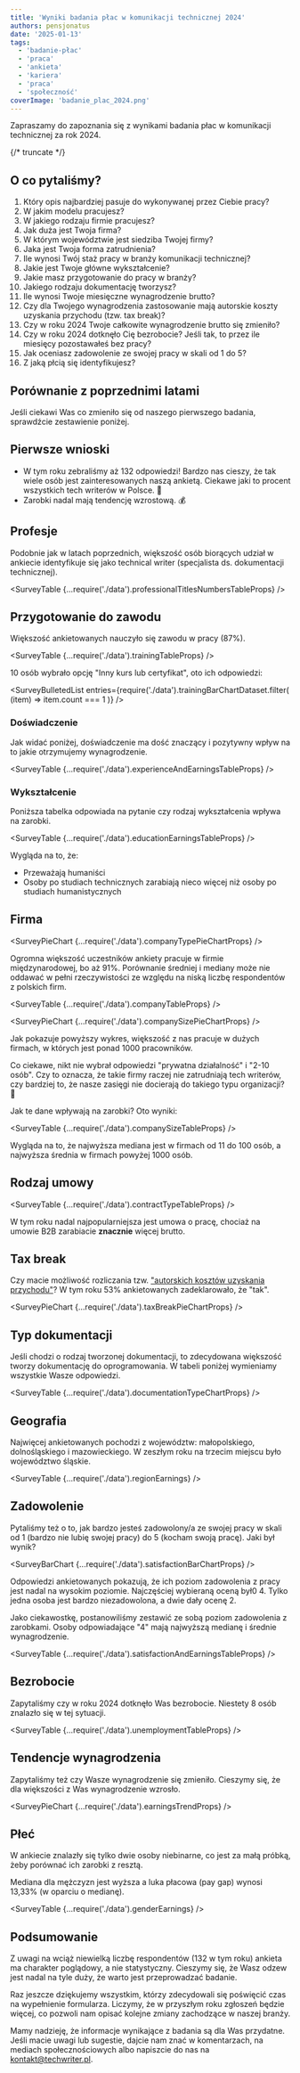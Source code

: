 ```yaml
---
title: 'Wyniki badania płac w komunikacji technicznej 2024'
authors: pensjonatus
date: '2025-01-13'
tags:
  - 'badanie-płac'
  - 'praca'
  - 'ankieta'
  - 'kariera'
  - 'praca'
  - 'społeczność'
coverImage: 'badanie_plac_2024.png'
---
```



Zapraszamy do zapoznania się z wynikami badania płac w komunikacji technicznej
za rok 2024.

{/* truncate */}

## O co pytaliśmy?

1. Który opis najbardziej pasuje do wykonywanej przez Ciebie pracy?
1. W jakim modelu pracujesz?
1. W jakiego rodzaju firmie pracujesz?
1. Jak duża jest Twoja firma?
1. W którym województwie jest siedziba Twojej firmy?
1. Jaka jest Twoja forma zatrudnienia?
1. Ile wynosi Twój staż pracy w branży komunikacji technicznej?
1. Jakie jest Twoje główne wykształcenie?
1. Jakie masz przygotowanie do pracy w branży?
1. Jakiego rodzaju dokumentację tworzysz?
1. Ile wynosi Twoje miesięczne wynagrodzenie brutto?
1. Czy dla Twojego wynagrodzenia zastosowanie mają autorskie koszty uzyskania
   przychodu (tzw. tax break)?
1. Czy w roku 2024 Twoje całkowite wynagrodzenie brutto się zmieniło?
1. Czy w roku 2024 dotknęło Cię bezrobocie? Jeśli tak, to przez ile miesięcy pozostawałeś bez pracy?
1. Jak oceniasz zadowolenie ze swojej pracy w skali od 1 do 5?
1. Z jaką płcią się identyfikujesz?

## Porównanie z poprzednimi latami

Jeśli ciekawi Was co zmieniło się od naszego pierwszego badania, sprawdźcie
zestawienie poniżej.

<YearlyComparisonChart />

## Pierwsze wnioski

- W tym roku zebraliśmy aż 132 odpowiedzi! Bardzo nas cieszy, że tak wiele osób
  jest zainteresowanych naszą ankietą. Ciekawe jaki to procent wszystkich tech
  writerów w Polsce. 🤔
- Zarobki nadal mają tendencję wzrostową. 💰

## Profesje

Podobnie jak w latach poprzednich, większość osób biorących udział w ankiecie
identyfikuje się jako technical writer (specjalista ds. dokumentacji
technicznej).

<SurveyTable {...require('./data').professionalTitlesNumbersTableProps} />

## Przygotowanie do zawodu

Większość ankietowanych nauczyło się zawodu w pracy (87%).

<SurveyTable {...require('./data').trainingTableProps} />

10 osób wybrało opcję "Inny kurs lub certyfikat", oto ich odpowiedzi:

<SurveyBulletedList
  entries={require('./data').trainingBarChartDataset.filter(
    (item) => item.count === 1
  )}
/>

### Doświadczenie

Jak widać poniżej, doświadczenie ma dość znaczący i pozytywny wpływ na to jakie
otrzymujemy wynagrodzenie.

<SurveyTable {...require('./data').experienceAndEarningsTableProps} />

### Wykształcenie

Poniższa tabelka odpowiada na pytanie czy rodzaj wykształcenia wpływa na
zarobki.

<SurveyTable {...require('./data').educationEarningsTableProps} />

Wygląda na to, że:

- Przeważają humaniści
- Osoby po studiach technicznych zarabiają nieco więcej niż osoby po studiach
  humanistycznych

## Firma

<SurveyPieChart {...require('./data').companyTypePieChartProps} />

Ogromna większość uczestników ankiety pracuje w firmie międzynarodowej, bo aż
91%. Porównanie średniej i mediany może nie oddawać w pełni rzeczywistości ze
względu na niską liczbę respondentów z polskich firm.

<SurveyTable {...require('./data').companyTableProps} />

<SurveyPieChart {...require('./data').companySizePieChartProps} />

Jak pokazuje powyższy wykres, większość z nas pracuje w dużych firmach, w
których jest ponad 1000 pracowników.

Co ciekawe, nikt nie wybrał odpowiedzi "prywatna działalność" i "2-10 osób". Czy
to oznacza, że takie firmy raczej nie zatrudniają tech writerów, czy bardziej
to, że nasze zasięgi nie docierają do takiego typu organizacji? 🤔

Jak te dane wpływają na zarobki? Oto wyniki:

<SurveyTable {...require('./data').companySizeTableProps} />

Wygląda na to, że najwyższa mediana jest w firmach od 11 do 100 osób, a
najwyższa średnia w firmach powyżej 1000 osób.

## Rodzaj umowy

<SurveyTable {...require('./data').contractTypeTableProps} />

W tym roku nadal najpopularniejsza jest umowa o pracę, chociaż na umowie B2B
zarabiacie **znacznie** więcej brutto.

## Tax break

Czy macie możliwość rozliczania tzw.
["autorskich kosztów uzyskania przychodu"](https://www.e-pity.pl/autorskie-koszty-uzyskania-przychodu/)?
W tym roku 53% ankietowanych zadeklarowało, że "tak".

<SurveyPieChart {...require('./data').taxBreakPieChartProps} />

## Typ dokumentacji

Jeśli chodzi o rodzaj tworzonej dokumentacji, to zdecydowana większość tworzy
dokumentację do oprogramowania. W tabeli poniżej wymieniamy wszystkie Wasze
odpowiedzi.

<SurveyTable {...require('./data').documentationTypeChartProps} />

## Geografia

Najwięcej ankietowanych pochodzi z województw: małopolskiego, dolnośląskiego i
mazowieckiego. W zeszłym roku na trzecim miejscu było województwo śląskie.

<SurveyTable {...require('./data').regionEarnings} />

## Zadowolenie

Pytaliśmy też o to, jak bardzo jesteś zadowolony/a ze swojej pracy w skali od 1
(bardzo nie lubię swojej pracy) do 5 (kocham swoją pracę). Jaki był wynik?

<SurveyBarChart {...require('./data').satisfactionBarChartProps} />

Odpowiedzi ankietowanych pokazują, że ich poziom zadowolenia z pracy jest nadal
na wysokim poziomie. Najczęściej wybieraną oceną był0 4. Tylko jedna osoba jest
bardzo niezadowolona, a dwie dały ocenę 2.

Jako ciekawostkę, postanowiliśmy zestawić ze sobą poziom zadowolenia z
zarobkami. Osoby odpowiadające "4" mają najwyższą medianę i średnie
wynagrodzenie.

<SurveyTable {...require('./data').satisfactionAndEarningsTableProps} />

## Bezrobocie

Zapytaliśmy czy w roku 2024 dotknęło Was bezrobocie. Niestety 8 osób znalazło
się w tej sytuacji.

<SurveyTable {...require('./data').unemploymentTableProps} />

## Tendencje wynagrodzenia

Zapytaliśmy też czy Wasze wynagrodzenie się zmieniło. Cieszymy się, że dla
większości z Was wynagrodzenie wzrosło.

<SurveyPieChart {...require('./data').earningsTrendProps} />

## Płeć

W ankiecie znalazły się tylko dwie osoby niebinarne, co jest za małą próbką,
żeby porównać ich zarobki z resztą.

Mediana dla mężczyzn jest wyższa a luka płacowa (pay gap) wynosi 13,33% (w
oparciu o medianę).

<SurveyTable {...require('./data').genderEarnings} />

## Podsumowanie

Z uwagi na wciąż niewielką liczbę respondentów (132 w tym roku) ankieta ma
charakter poglądowy, a nie statystyczny. Cieszymy się, że Wasz odzew jest nadal
na tyle duży, że warto jest przeprowadzać badanie.

Raz jeszcze dziękujemy wszystkim, którzy zdecydowali się poświęcić czas na
wypełnienie formularza. Liczymy, że w przyszłym roku zgłoszeń będzie więcej, co
pozwoli nam opisać kolejne zmiany zachodzące w naszej branży.

Mamy nadzieję, że informacje wynikające z badania są dla Was przydatne. Jeśli
macie uwagi lub sugestie, dajcie nam znać w komentarzach, na mediach
społecznościowych albo napiszcie do nas na kontakt@techwriter.pl.
